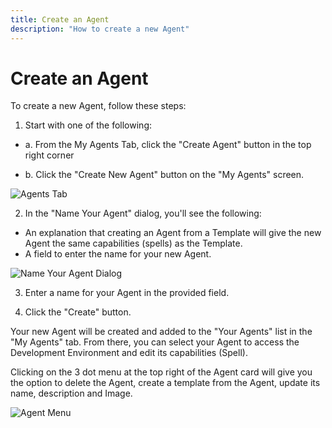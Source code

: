 ```yaml
---
title: Create an Agent
description: "How to create a new Agent"
---
```


# Create an Agent

To create a new Agent, follow these steps:

1. Start with one of the following: 
- a. From the My Agents Tab, click the "Create Agent" button in the top right corner 

- b. Click the "Create New Agent" button on the "My Agents" screen.

![Agents Tab](./images/create-agent.png)

2. In the "Name Your Agent" dialog, you'll see the following:

- An explanation that creating an Agent from a Template will give the new Agent the same capabilities (spells) as the Template.
- A field to enter the name for your new Agent.

![Name Your Agent Dialog](./images/name-agent.png)

3. Enter a name for your Agent in the provided field.

4. Click the "Create" button.

Your new Agent will be created and added to the "Your Agents" list in the "My Agents" tab. From there, you can select your Agent to access the Development Environment and edit its capabilities (Spell).

Clicking on the 3 dot menu at the top right of the Agent card will give you the option to delete the Agent, create a template from the Agent, update its name, description and Image.

![Agent Menu](./images/edit-menu.png)